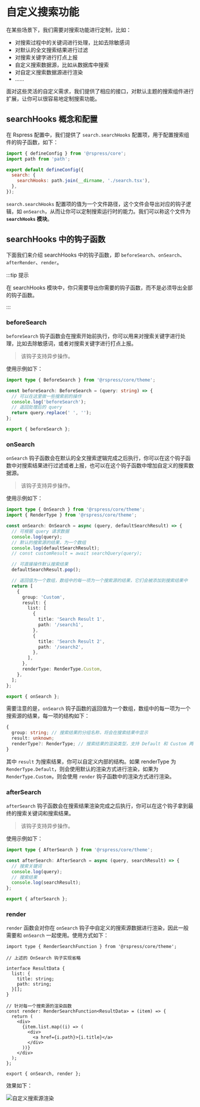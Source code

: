 # 自定义搜索功能

在某些场景下，我们需要对搜索功能进行定制，比如：

- 对搜索过程中的关键词进行处理，比如去除敏感词
- 对默认的全文搜索结果进行过滤
- 对搜索关键字进行打点上报
- 自定义搜索数据源，比如从数据库中搜索
- 对自定义搜索数据源进行渲染
- ......

面对这些灵活的自定义需求，我们提供了相应的接口，对默认主题的搜索组件进行扩展，让你可以很容易地定制搜索功能。

## searchHooks 概念和配置

在 Rspress 配置中，我们提供了 `search.searchHooks` 配置项，用于配置搜索组件的钩子函数，如下：

```js
import { defineConfig } from '@rspress/core';
import path from 'path';

export default defineConfig({
  search: {
    searchHooks: path.join(__dirname, './search.tsx'),
  },
});
```

`search.searchHooks` 配置项的值为一个文件路径，这个文件会导出对应的钩子逻辑，如 `onSearch`，从而让你可以定制搜索运行时的能力。我们可以称这个文件为 **`searchHooks` 模块**。

## searchHooks 中的钩子函数

下面我们来介绍 searchHooks 中的钩子函数，即 `beforeSearch`、`onSearch`、`afterRender`、`render`。

:::tip 提示

在 searchHooks 模块中，你只需要导出你需要的钩子函数，而不是必须导出全部的钩子函数。

:::

### beforeSearch

`beforeSearch` 钩子函数会在搜索开始前执行，你可以用来对搜索关键字进行处理，比如去除敏感词，或者对搜索关键字进行打点上报。

> 该钩子支持异步操作。

使用示例如下：

```ts
import type { BeforeSearch } from '@rspress/core/theme';

const beforeSearch: BeforeSearch = (query: string) => {
  // 可以在这里做一些搜索前的操作
  console.log('beforeSearch');
  // 返回处理后的 query
  return query.replace(' ', '');
};

export { beforeSearch };
```

### onSearch

`onSearch` 钩子函数会在默认的全文搜索逻辑完成之后执行，你可以在这个钩子函数中对搜索结果进行过滤或者上报，也可以在这个钩子函数中增加自定义的搜索数据源。

> 该钩子支持异步操作。

使用示例如下：

```ts
import type { OnSearch } from '@rspress/core/theme';
import { RenderType } from '@rspress/core/theme';

const onSearch: OnSearch = async (query, defaultSearchResult) => {
  // 可根据 query 请求数据
  console.log(query);
  // 默认的搜索源的结果，为一个数组
  console.log(defaultSearchResult);
  // const customResult = await searchQuery(query);

  // 可直接操作默认搜索结果
  defaultSearchResult.pop();

  // 返回值为一个数组，数组中的每一项为一个搜索源的结果，它们会被添加到搜索结果中
  return [
    {
      group: 'Custom',
      result: {
        list: [
          {
            title: 'Search Result 1',
            path: '/search1',
          },
          {
            title: 'Search Result 2',
            path: '/search2',
          },
        ],
      },
      renderType: RenderType.Custom,
    },
  ];
};

export { onSearch };
```

需要注意的是，`onSearch` 钩子函数的返回值为一个数组，数组中的每一项为一个搜索源的结果，每一项的结构如下：

```ts
{
  group: string; // 搜索结果的分组名称，将会在搜索结果中显示
  result: unknown;
  renderType?: RenderType; // 搜索结果的渲染类型，支持 Default 和 Custom 两种类型。如果不填，默认取 RenderType.Custom
}
```

其中 `result` 为搜索结果，你可以自定义内部的结构。如果 renderType 为 `RenderType.Default`，则会使用默认的渲染方式进行渲染，如果为 `RenderType.Custom`，则会使用 `render` 钩子函数中的渲染方式进行渲染。

### afterSearch

`afterSearch` 钩子函数会在搜索结果渲染完成之后执行，你可以在这个钩子拿到最终的搜索关键词和搜索结果。

> 该钩子支持异步操作。

使用示例如下：

```ts
import type { AfterSearch } from '@rspress/core/theme';

const afterSearch: AfterSearch = async (query, searchResult) => {
  // 搜索关键词
  console.log(query);
  // 搜索结果
  console.log(searchResult);
};

export { afterSearch };
```

### render

`render` 函数会对你在 `onSearch` 钩子中自定义的搜索源数据进行渲染，因此一般需要和 `onSearch` 一起使用。使用方式如下：

```tsx
import type { RenderSearchFunction } from '@rspress/core/theme';

// 上述的 OnSearch 钩子实现省略

interface ResultData {
  list: {
    title: string;
    path: string;
  }[];
}

// 针对每一个搜索源的渲染函数
const render: RenderSearchFunction<ResultData> = (item) => {
  return (
    <div>
      {item.list.map((i) => (
        <div>
          <a href={i.path}>{i.title}</a>
        </div>
      ))}
    </div>
  );
};

export { onSearch, render };
```

效果如下：

![自定义搜索源渲染](https://lf3-static.bytednsdoc.com/obj/eden-cn/uhbfnupenuhf/rspress/custom-search-preview.png)
